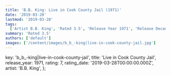 ```yaml
---
title: 'B.B. King: Live in Cook County Jail (1971)'
date: '2019-03-28'
lastmod: '2019-03-28'
tags:
  ['Artist B.B. King', 'Rated 3.5', 'Release Year 1971', 'Release Decade 1970']
summary: 'Rated 3.5'
authors: ['default']
images: ['/content/images/b_b_-king|live-in-cook-county-jail.jpg']
---
```


  key: 'b_b_-king|live-in-cook-county-jail',
  title: 'Live in Cook County Jail',
  release_year: 1971,
  rating: 7,
  rating_date: '2019-03-28T00:00:00.000Z',
  artist: 'B.B. King',
};

<MusicRating data={data} />
